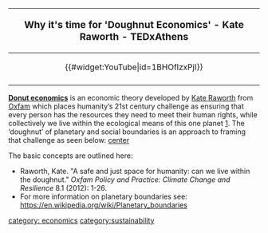 {|style="border:1px solid black; background-color: lightgreen; margin-left:.1em; margin-top:2px; -moz-border-radius:15px;" align="right" width="120px"
!<big>Why it's time for 'Doughnut Economics' - Kate Raworth - TEDxAthens</big>
|-
|<center>{{#widget:YouTube|id=1BHOflzxPjI}} </center>
|-
|}
'''[http://www.doughnuteconomics.org/ Donut economics]''' is an economic theory developed by [http://www.kateraworth.com/doughnut/ Kate Raworth] from [[Oxfam]] which places humanity’s 21st century challenge as ensuring that every person has the resources they need to meet their human rights, while collectively we live within the ecological means of this one planet [http://oxfamblogs.org/doughnut/]. The ‘doughnut’ of planetary and social boundaries is an approach to framing that challenge as seen below:
[[image:donuteconomics.jpg|center]]


The basic concepts are outlined here:
* Raworth, Kate. "A safe and just space for humanity: can we live within the doughnut." ''Oxfam Policy and Practice: Climate Change and Resilience'' 8.1 (2012): 1-26.
* For more information on planetary boundaries see: https://en.wikipedia.org/wiki/Planetary_boundaries

[[category: economics]]
[[category:sustainability]]